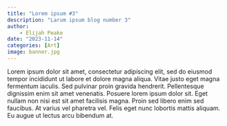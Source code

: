 ```yaml
---
title: "Lorem ipsum #3"
description: "Larum ipsum blog number 3"
author:
    - Elijah Peake
date: "2023-11-14"
categories: [Art]
image: banner.jpg
---
```


Lorem ipsum dolor sit amet, consectetur adipiscing elit, sed do eiusmod tempor incididunt ut labore et dolore magna aliqua. Vitae justo eget magna fermentum iaculis. Sed pulvinar proin gravida hendrerit. Pellentesque dignissim enim sit amet venenatis. Posuere lorem ipsum dolor sit. Eget nullam non nisi est sit amet facilisis magna. Proin sed libero enim sed faucibus. At varius vel pharetra vel. Felis eget nunc lobortis mattis aliquam. Eu augue ut lectus arcu bibendum at.